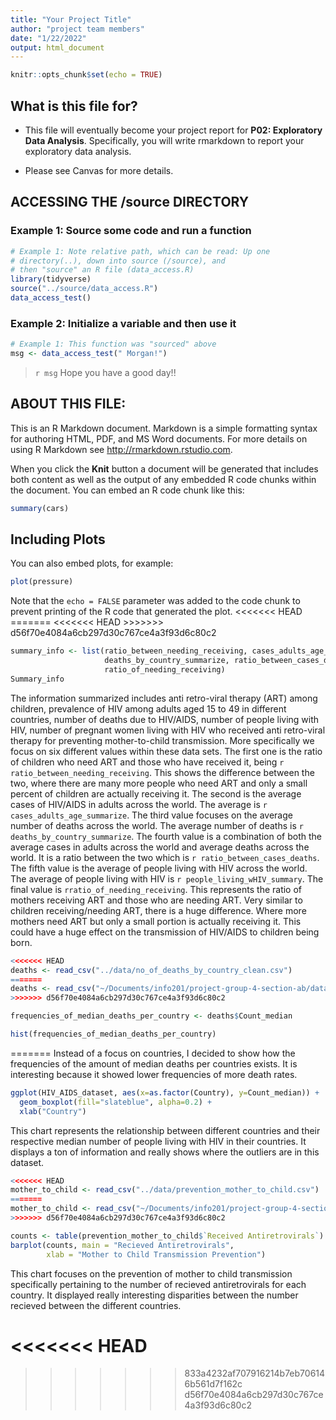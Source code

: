 ```yaml
---
title: "Your Project Title"
author: "project team members"
date: "1/22/2022"
output: html_document
---
```


```r
knitr::opts_chunk$set(echo = TRUE)
```

## What is this file for?

* This file will eventually become your project report for **P02: Exploratory Data Analysis**. Specifically, you will write rmarkdown to report your exploratory data analysis.

* Please see Canvas for more details.

## ACCESSING THE /source DIRECTORY
### Example 1: Source some code and run a function
```r
# Example 1: Note relative path, which can be read: Up one
# directory(..), down into source (/source), and 
# then "source" an R file (data_access.R)
library(tidyverse)
source("../source/data_access.R")
data_access_test()
```

### Example 2: Initialize a variable and then use it
```r
# Example 1: This function was "sourced" above
msg <- data_access_test(" Morgan!")
```

> `r msg` Hope you have a good day!! 

## ABOUT THIS FILE: 

This is an R Markdown document. Markdown is a simple formatting syntax for authoring HTML, PDF, and MS Word documents. For more details on using R Markdown see <http://rmarkdown.rstudio.com>.

When you click the **Knit** button a document will be generated that includes both content as well as the output of any embedded R code chunks within the document. You can embed an R code chunk like this:

```r
summary(cars)
```

## Including Plots

You can also embed plots, for example:

```r
plot(pressure)
```

Note that the `echo = FALSE` parameter was added to the code chunk to prevent printing of the R code that generated the plot.
<<<<<<< HEAD
=======
<<<<<<< HEAD
>>>>>>> d56f70e4084a6cb297d30c767ce4a3f93d6c80c2

```r
summary_info <- list(ratio_between_needing_receiving, cases_adults_age_summarize,
                     deaths_by_country_summarize, ratio_between_cases_deaths, people_living_wHIV_summary,
                     ratio_of_needing_receiving)
Summary_info

```
The information summarized includes anti retro-viral therapy (ART) among children, prevalence of HIV among adults aged 15 to 49 in different countries, number of deaths due to HIV/AIDS, number of people living with HIV, number of pregnant women living with HIV who received anti retro-viral therapy for preventing mother-to-child transmission. More specifically we focus on six different values within these data sets. The first one is the ratio of children who need ART and those who have received it, being `r ratio_between_needing_receiving `. This shows the difference between the two, where there are many more people who need ART and only a small percent of children are actually receiving it. The second is the average cases of HIV/AIDS in adults across the world. The average is `r cases_adults_age_summarize `. The third value focuses on the average number of deaths across the world. The average number of deaths is `r deaths_by_country_summarize `. The fourth value is a combination of both the average cases in adults across the world and average deaths across the world. It is a ratio between the two which is `r ratio_between_cases_deaths`. The fifth value is the average of people living with HIV across the world. The average of people living with HIV is `r people_living_wHIV_summary`. The final value is `rratio_of_needing_receiving`. This represents the ratio of mothers receiving ART and those who are needing ART. Very similar to children receiving/needing ART, there is a huge difference. Where more mothers need ART but only a small portion is actually receiving it. This could have a huge effect on the transmission of HIV/AIDS to children being born.

```r
<<<<<<< HEAD
deaths <- read_csv("../data/no_of_deaths_by_country_clean.csv")
=======
deaths <- read_csv("~/Documents/info201/project-group-4-section-ab/data/no_of_deaths_by_country_clean.csv")
>>>>>>> d56f70e4084a6cb297d30c767ce4a3f93d6c80c2

frequencies_of_median_deaths_per_country <- deaths$Count_median

hist(frequencies_of_median_deaths_per_country)

```
=======
Instead of a focus on countries, I decided to show how the frequencies of the amount of median deaths per countries exists. It is interesting because it showed lower frequencies of more death rates.

```r
ggplot(HIV_AIDS_dataset, aes(x=as.factor(Country), y=Count_median)) + 
  geom_boxplot(fill="slateblue", alpha=0.2) + 
  xlab("Country")
```
This chart represents the relationship between different countries and their respective median number of people living with HIV in their countries. It displays a ton of information and really shows where the outliers are in this dataset.

```r
<<<<<<< HEAD
mother_to_child <- read_csv("../data/prevention_mother_to_child.csv")
=======
mother_to_child <- read_csv("~/Documents/info201/project-group-4-section-ab/data/prevention_mother_to_child.csv")
>>>>>>> d56f70e4084a6cb297d30c767ce4a3f93d6c80c2

counts <- table(prevention_mother_to_child$`Received Antiretrovirals`)
barplot(counts, main = "Recieved Antiretrovirals",
        xlab = "Mother to Child Transmission Prevention")

```

This chart focuses on the prevention of mother to child transmission specifically pertaining to the number of recieved antiretrovirals for each country. It displayed really interesting disparities between the number recieved between the different countries.

<<<<<<< HEAD
=======
>>>>>>> 833a4232af707916214b7eb706146b561d7f162c
>>>>>>> d56f70e4084a6cb297d30c767ce4a3f93d6c80c2
